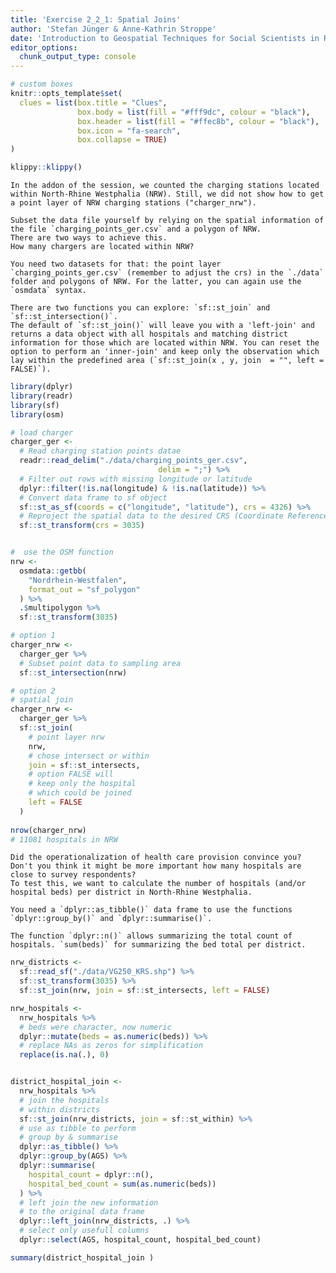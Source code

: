 ```yaml
---
title: 'Exercise 2_2_1: Spatial Joins'
author: 'Stefan Jünger & Anne-Kathrin Stroppe'
date: 'Introduction to Geospatial Techniques for Social Scientists in R'
editor_options: 
  chunk_output_type: console
---
```


```r
# custom boxes
knitr::opts_template$set(
  clues = list(box.title = "Clues",
               box.body = list(fill = "#fff9dc", colour = "black"),
               box.header = list(fill = "#ffec8b", colour = "black"),
               box.icon = "fa-search",
               box.collapse = TRUE)
)
```

```r
klippy::klippy()
```


```block
In the addon of the session, we counted the charging stations located within North-Rhine Westphalia (NRW). Still, we did not show how to get a point layer of NRW charging stations ("charger_nrw").

Subset the data file yourself by relying on the spatial information of the file `charging_points_ger.csv` and a polygon of NRW. 
There are two ways to achieve this.
How many chargers are located within NRW?
```

```block
You need two datasets for that: the point layer `charging_points_ger.csv` (remember to adjust the crs) in the `./data` folder and polygons of NRW. For the latter, you can again use the `osmdata` syntax.
```

```block

There are two functions you can explore: `sf::st_join` and `sf::st_intersection()`.
The default of `sf::st_join()` will leave you with a 'left-join' and returns a data object with all hospitals and matching district information for those which are located within NRW. You can reset the option to perform an 'inner-join' and keep only the observation which lay within the predefined area (`sf::st_join(x , y, join  = "", left = FALSE)`).

```

```r

library(dplyr)
library(readr)
library(sf)
library(osm)

# load charger
charger_ger <- 
  # Read charging station points datae
  readr::read_delim("./data/charging_points_ger.csv", 
                                 delim = ";") %>%
  # Filter out rows with missing longitude or latitude
  dplyr::filter(!is.na(longitude) & !is.na(latitude)) %>%
  # Convert data frame to sf object
  sf::st_as_sf(coords = c("longitude", "latitude"), crs = 4326) %>%
  # Reproject the spatial data to the desired CRS (Coordinate Reference System)
  sf::st_transform(crs = 3035) 


#  use the OSM function
nrw <-
  osmdata::getbb(
    "Nordrhein-Westfalen", 
    format_out = "sf_polygon"
  ) %>% 
  .$multipolygon %>% 
  sf::st_transform(3035)

# option 1
charger_nrw <- 
  charger_ger %>% 
  # Subset point data to sampling area
  sf::st_intersection(nrw)

# option 2
# spatial join
charger_nrw <-
  charger_ger %>%  
  sf::st_join(
    # point layer nrw
    nrw, 
    # chose intersect or within
    join = sf::st_intersects,
    # option FALSE will 
    # keep only the hospital 
    # which could be joined
    left = FALSE
  )
 
nrow(charger_nrw)
# 11081 hospitals in NRW


```


```block

Did the operationalization of health care provision convince you? Don't you think it might be more important how many hospitals are close to survey respondents?
To test this, we want to calculate the number of hospitals (and/or hospital beds) per district in North-Rhine Westphalia.

```

```block
You need a `dplyr::as_tibble()` data frame to use the functions `dplyr::group_by()` and `dplyr::summarise()`.
```

```block
The function `dplyr::n()` allows summarizing the total count of hospitals. `sum(beds)` for summarizing the bed total per district.
```

```r

nrw_districts <- 
  sf::read_sf("./data/VG250_KRS.shp") %>% 
  sf::st_transform(3035) %>% 
  sf::st_join(nrw, join = sf::st_intersects, left = FALSE)

nrw_hospitals <-  
  nrw_hospitals %>% 
  # beds were character, now numeric
  dplyr::mutate(beds = as.numeric(beds)) %>%
  # replace NAs as zeros for simplification
  replace(is.na(.), 0)


district_hospital_join <-
  nrw_hospitals %>% 
  # join the hospitals 
  # within districts
  sf::st_join(nrw_districts, join = sf::st_within) %>% 
  # use as tibble to perform
  # group by & summarise
  dplyr::as_tibble() %>% 
  dplyr::group_by(AGS) %>% 
  dplyr::summarise(
    hospital_count = dplyr::n(), 
    hospital_bed_count = sum(as.numeric(beds))
  ) %>% 
  # left join the new information
  # to the original data frame
  dplyr::left_join(nrw_districts, .) %>% 
  # select only usefull columns
  dplyr::select(AGS, hospital_count, hospital_bed_count)

summary(district_hospital_join )
```

